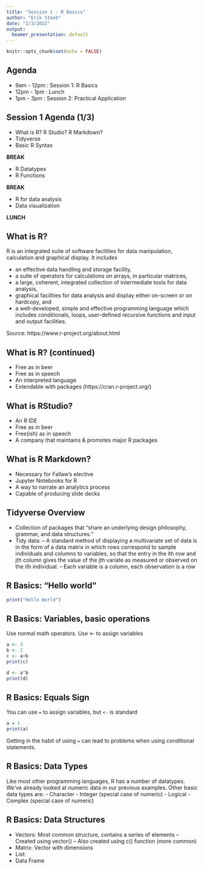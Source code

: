 ```yaml
---
title: "Session 1 - R Basics"
author: "Erik Steeb"
date: "2/3/2022"
output:
  beamer_presentation: default
---
```


```r
knitr::opts_chunk$set(echo = FALSE)
```

## Agenda

- 9am - 12pm : Session 1: R Basics
- 12pm - 1pm : Lunch
- 1pm - 3pm : Session 2: Practical Application

## Session 1 Agenda (1/3)

- What is R? R Studio? R Markdown?
- Tidyverse
- Basic R Syntax

**BREAK**

- R Datatypes
- R Functions

**BREAK**

- R for data analysis
- Data visualization

**LUNCH**

## What is R?

R is an integrated suite of software facilities for data manipulation, calculation and graphical display. It includes

- an effective data handling and storage facility,
- a suite of operators for calculations on arrays, in particular matrices,
- a large, coherent, integrated collection of intermediate tools for data analysis,
- graphical facilities for data analysis and display either on-screen or on hardcopy, and
- a well-developed, simple and effective programming language which includes conditionals, loops, user-defined recursive functions and input and output facilities.

Source: https://www.r-project.org/about.html

## What is R? (continued)

- Free as in beer
- Free as in speech
- An interpreted language
- Extendable with packages (https://cran.r-project.org/)

## What is RStudio?
- An R IDE
- Free as in beer
- Free(ish) as in speech
- A company that maintains & promotes major R packages

## What is R Markdown?
- Necessary for Fallaw's elective
- Jupyter Notebooks for R
- A way to narrate an analytics process 
- Capable of producing slide decks

## Tidyverse Overview
- Collection of packages that "share an underlying design philosophy, grammar, and data structures."
- Tidy data: 
-- A standard method of displaying a multivariate set of data is in the form of a data matrix in which rows correspond to sample individuals and columns to variables, so that the entry in the ith row and jth column gives the value of the jth variate as measured or observed on the ith individual.
-- Each variable is a column, each observation is a row

## R Basics: "Hello world"

```r
print("Hello World")

```

## R Basics: Variables, basic operations

Use normal math operators. Use <- to assign variables

```r
a <- 3
b <- 2
c <- a+b
print(c)
```
```r

d <- a^b
print(d)

```


## R Basics: Equals Sign
You can use `=` to assign variables, but `<-` is standard
```r

a = 1
print(a)

```
Getting in the habit of using `=` can lead to problems when using conditional statements.

## R Basics: Data Types
Like most other programming languages, R has a number of datatypes. We've already looked at numeric data in our previous examples. Other basic data types are:
- Character
- Integer (special case of numeric)
- Logical
- Complex (special case of numeric)

## R Basics: Data Structures
- Vectors: Most common structure, contains a series of elements
-- Created using vector() 
-- Also created using c() function (more common)
- Matrix: Vector with dimensions
- List: 
- Data Frame

